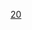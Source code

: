 {{Cat main|巴黎二十區}}
{{Paris Arrondissements|arrondissement={{{arrondissement|20e}}}}}
{{Commons cat|Paris XXe arrondissement}}

[[Category:巴黎區份|20]]